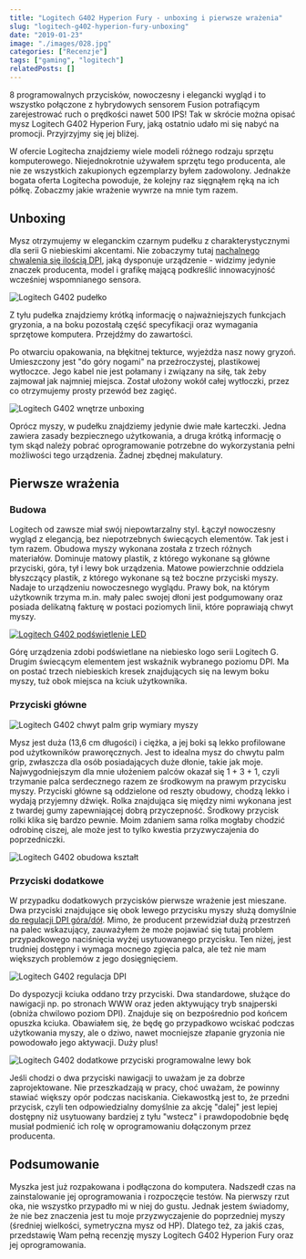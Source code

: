 ```yaml
---
title: "Logitech G402 Hyperion Fury - unboxing i pierwsze wrażenia"
slug: "logitech-g402-hyperion-fury-unboxing"
date: "2019-01-23"
image: "./images/028.jpg"
categories: ["Recenzje"]
tags: ["gaming", "logitech"]
relatedPosts: []
---
```


8 programowalnych przycisków, nowoczesny i elegancki wygląd i to wszystko połączone z hybrydowych sensorem Fusion potrafiącym zarejestrować ruch o prędkości nawet 500 IPS! Tak w skrócie można opisać mysz Logitech G402 Hyperion Fury, jaką ostatnio udało mi się nabyć na promocji. Przyjrzyjmy się jej bliżej.

W ofercie Logitecha znajdziemy wiele modeli różnego rodzaju sprzętu komputerowego. Niejednokrotnie używałem sprzętu tego producenta, ale nie ze wszystkich zakupionych egzemplarzy byłem zadowolony. Jednakże bogata oferta Logitecha powoduje, że kolejny raz sięgnąłem ręką na ich półkę. Zobaczmy jakie wrażenie wywrze na mnie tym razem.

## Unboxing

Mysz otrzymujemy w eleganckim czarnym pudełku z charakterystycznymi dla serii G niebieskimi akcentami. Nie zobaczymy tutaj [nachalnego chwalenia się ilością DPI](/myszy-komputerowe-czesc-1/), jaką dysponuje urządzenie - widzimy jedynie znaczek producenta, model i grafikę mającą podkreślić innowacyjność wcześniej wspomnianego sensora.

![Logitech G402 pudełko](images/pudelko-g402-1.jpg)

Z tyłu pudełka znajdziemy krótką informację o najważniejszych funkcjach gryzonia, a na boku pozostałą część specyfikacji oraz wymagania sprzętowe komputera. Przejdźmy do zawartości.

Po otwarciu opakowania, na błękitnej tekturce, wyjeżdża nasz nowy gryzoń. Umieszczony jest "do góry nogami" na przeźroczystej, plastikowej wytłoczce. Jego kabel nie jest połamany i związany na siłę, tak żeby zajmował jak najmniej miejsca. Został ułożony wokół całej wytłoczki, przez co otrzymujemy prosty przewód bez zagięć.

![Logitech G402 wnętrze unboxing](images/tektura-g402.jpg)

Oprócz myszy, w pudełku znajdziemy jedynie dwie małe karteczki. Jedna zawiera zasady bezpiecznego użytkowania, a druga krótką informację o tym skąd należy pobrać oprogramowanie potrzebne do wykorzystania pełni możliwości tego urządzenia. Żadnej zbędnej makulatury.

## Pierwsze wrażenia

### Budowa

Logitech od zawsze miał swój niepowtarzalny styl. Łączył nowoczesny wygląd z elegancją, bez niepotrzebnych świecących elementów. Tak jest i tym razem. Obudowa myszy wykonana została z trzech różnych materiałów. Dominuje matowy plastik, z którego wykonane są główne przyciski, góra, tył i lewy bok urządzenia. Matowe powierzchnie oddziela błyszczący plastik, z którego wykonane są też boczne przyciski myszy. Nadaje to urządzeniu nowoczesnego wyglądu. Prawy bok, na którym użytkownik trzyma m.in. mały palec swojej dłoni jest podgumowany oraz posiada delikatną fakturę w postaci poziomych linii, które poprawiają chwyt myszy.

[![Logitech G402 podświetlenie LED](images/podswietlenie-g402.jpg)](https://redark.pl/wp-content/uploads/2019/01/podswietlenie-g402.jpg)

Górę urządzenia zdobi podświetlane na niebiesko logo serii Logitech G. Drugim świecącym elementem jest wskaźnik wybranego poziomu DPI. Ma on postać trzech niebieskich kresek znajdujących się na lewym boku myszy, tuż obok miejsca na kciuk użytkownika.

### Przyciski główne

![Logitech G402 chwyt palm grip wymiary myszy](images/chwyt-g402.jpg)

Mysz jest duża (13,6 cm długości) i ciężka, a jej boki są lekko profilowane pod użytkowników praworęcznych. Jest to idealna mysz do chwytu palm grip, zwłaszcza dla osób posiadających duże dłonie, takie jak moje. Najwygodniejszym dla mnie ułożeniem palców okazał się 1 + 3 + 1, czyli trzymanie palca serdecznego razem ze środkowym na prawym przycisku myszy. Przyciski główne są oddzielone od reszty obudowy, chodzą lekko i wydają przyjemny dźwięk. Rolka znajdująca się między nimi wykonana jest z twardej gumy zapewniającej dobrą przyczepność. Środkowy przycisk rolki klika się bardzo pewnie. Moim zdaniem sama rolka mogłaby chodzić odrobinę ciszej, ale może jest to tylko kwestia przyzwyczajenia do poprzedniczki.

![Logitech G402 obudowa kształt](images/z-gory-g402-512x768.jpg)

### Przyciski dodatkowe

W przypadku dodatkowych przycisków pierwsze wrażenie jest mieszane. Dwa przyciski znajdujące się obok lewego przycisku myszy służą domyślnie [do regulacji DPI góra/dół](/myszy-komputerowe-czesc-2/). Mimo, że producent przewidział dużą przestrzeń na palec wskazujący, zauważyłem że może pojawiać się tutaj problem przypadkowego naciśnięcia wyżej usytuowanego przycisku. Ten niżej, jest trudniej dostępny i wymaga mocnego zgięcia palca, ale też nie mam większych problemów z jego dosięgnięciem.

![Logitech G402 regulacja DPI](images/dpi-down-g402.jpg)

Do dyspozycji kciuka oddano trzy przyciski. Dwa standardowe, służące do nawigacji np. po stronach WWW oraz jeden aktywujący tryb snajperski (obniża chwilowo poziom DPI). Znajduje się on bezpośrednio pod końcem opuszka kciuka. Obawiałem się, że będę go przypadkowo wciskać podczas użytkowania myszy, ale o dziwo, nawet mocniejsze złapanie gryzonia nie powodowało jego aktywacji. Duży plus!

![Logitech G402 dodatkowe przyciski programowalne lewy bok](images/lewy-bok-g402.jpg)

Jeśli chodzi o dwa przyciski nawigacji to uważam je za dobrze zaprojektowane. Nie przeszkadzają w pracy, choć uważam, że powinny stawiać większy opór podczas naciskania. Ciekawostką jest to, że przedni przycisk, czyli ten odpowiedzialny domyślnie za akcję "dalej" jest lepiej dostępny niż usytuowany bardziej z tyłu "wstecz" i prawdopodobnie będę musiał podmienić ich rolę w oprogramowaniu dołączonym przez producenta.

## Podsumowanie

Myszka jest już rozpakowana i podłączona do komputera. Nadszedł czas na zainstalowanie jej oprogramowania i rozpoczęcie testów. Na pierwszy rzut oka, nie wszystko przypadło mi w niej do gustu. Jednak jestem świadomy, że nie bez znaczenia jest tu moje przyzwyczajenie do poprzedniej myszy (średniej wielkości, symetryczna mysz od HP). Dlatego też, za jakiś czas, przedstawię Wam pełną recenzję myszy Logitech G402 Hyperion Fury oraz jej oprogramowania.
